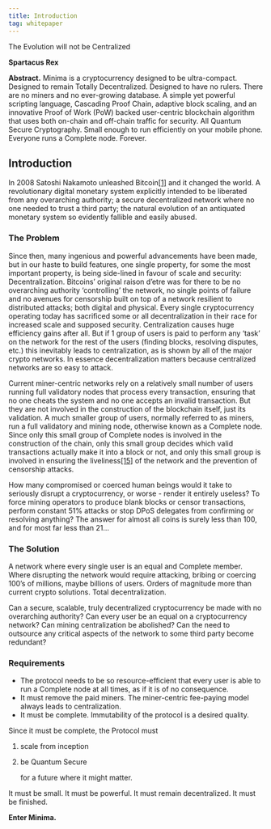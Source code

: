 ```yaml
---
title: Introduction
tag: whitepaper
---
```


The Evolution will not be Centralized

**Spartacus Rex**
 
**Abstract.** Minima is a cryptocurrency designed to be ultra-compact. Designed to remain Totally Decentralized. Designed to have no rulers. There are no miners and no ever-growing database. A simple yet powerful scripting language, Cascading Proof Chain, adaptive block scaling, and an innovative Proof of Work (PoW) backed user-centric blockchain algorithm that uses both on-chain and off-chain traffic for security. All Quantum Secure Cryptography. Small enough to run efficiently on your mobile phone. Everyone runs a Complete node. Forever.

## Introduction

In 2008 Satoshi Nakamoto unleashed Bitcoin[[1]](/docs/core/minimawhitepaper/specialthanksto) and it changed the world. A revolutionary digital monetary system explicitly intended to be liberated from any overarching authority; a secure decentralized network where no one needed to trust a third party; the natural evolution of an antiquated monetary system so evidently fallible and easily abused.
 
### The Problem
 
Since then, many ingenious and powerful advancements have been made, but in our haste to build features, one single property, for some the most important property, is being side-lined in favour of scale and security: Decentralization. Bitcoins’ original raison d’etre was for there to be no overarching authority ‘controlling’ the network, no single points of failure and no avenues for censorship built on top of a network resilient to distributed attacks; both digital and physical. Every single cryptocurrency operating today has sacrificed some or all decentralization in their race for increased scale and supposed security. Centralization causes huge efficiency gains after all. But if 1 group of users is paid to perform any ‘task’ on the network for the rest of the users (finding blocks, resolving disputes, etc.) this inevitably leads to centralization, as is shown by all of the major crypto networks. In essence decentralization matters because centralized networks are so easy to attack.

Current miner-centric networks rely on a relatively small number of users running full validatory nodes that process every transaction, ensuring that no one cheats the system and no one accepts an invalid transaction. But they are not involved in the construction of the blockchain itself, just its validation. A much smaller group of users, normally referred to as miners, run a full validatory and mining node, otherwise known as a Complete node. Since only this small group of Complete nodes is involved in the construction of the chain, only this small group decides which valid transactions actually make it into a block or not, and only this small group is involved in ensuring the liveliness[[15]](/docs/core/minimawhitepaper/specialthanksto) of the network and the prevention of censorship attacks. 

How many compromised or coerced human beings would it take to seriously disrupt a cryptocurrency, or worse - render it entirely useless?  To force mining operators to produce blank blocks or censor transactions, perform constant 51% attacks or stop DPoS delegates from confirming or resolving anything? The answer for almost all coins is surely less than 100, and for most far less than 21...
 
        	
### The Solution
 
A network where every single user is an equal and Complete member. Where disrupting the network would require attacking, bribing or coercing 100’s of millions, maybe billions of users. Orders of magnitude more than current crypto solutions. Total decentralization.

Can a secure, scalable, truly decentralized cryptocurrency be made with no overarching authority? Can every user be an equal on a cryptocurrency network? Can mining centralization be abolished? Can the need to outsource any critical aspects of the network to some third party become redundant?
 
### Requirements
 
- The protocol needs to be so resource-efficient that every user is able to run a Complete node at all times, as if it is of no consequence.
- It must remove the paid miners. The miner-centric fee-paying model always leads to centralization.
- It must be complete. Immutability of the protocol is a desired quality.

Since it must be complete, the Protocol must
 
1. scale from inception
2. be Quantum Secure
 
    for a future where it might matter.
 
It must be small. It must be powerful. It must remain decentralized. It must be finished.
 
**Enter Minima.**



